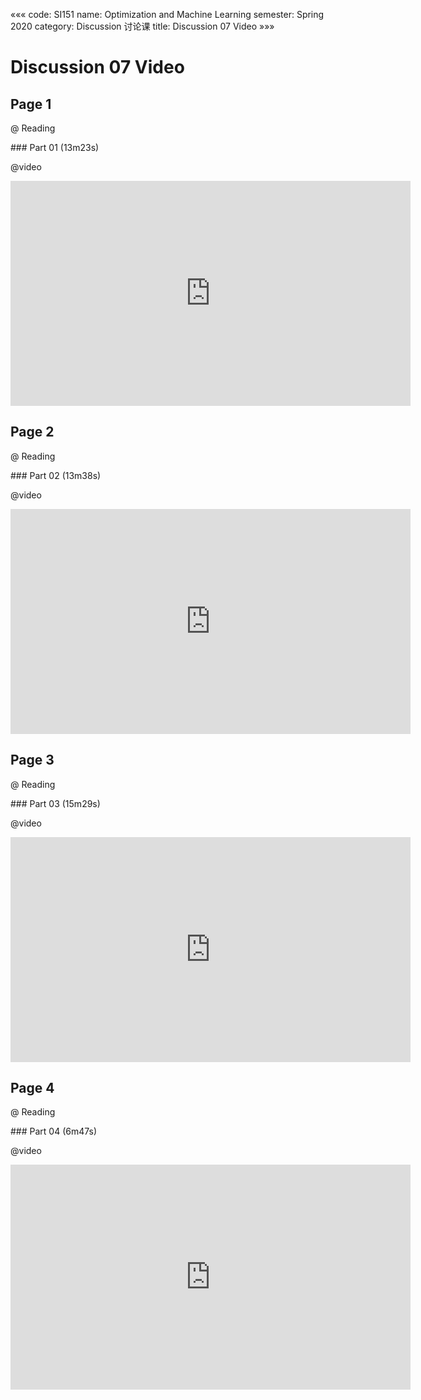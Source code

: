 «««
code: SI151
name: Optimization and Machine Learning
semester: Spring 2020
category: Discussion 讨论课
title: Discussion 07 Video
»»»

# Discussion 07 Video

## Page 1

@ Reading

<div class="markdown-body">
### Part 01 (13m23s)
</div>

@video

<iframe src="https://watchsb.com/e/w3hxbxlt5xn0.html" frameborder=0 marginwidth=0 marginheight=0 scrolling=no width=640 height=360 allowfullscreen></iframe>


## Page 2

@ Reading

<div class="markdown-body">
### Part 02 (13m38s)
</div>

@video

<iframe src="https://watchsb.com/e/7ajuyp9ry9jy.html" frameborder=0 marginwidth=0 marginheight=0 scrolling=no width=640 height=360 allowfullscreen></iframe>


## Page 3

@ Reading

<div class="markdown-body">
### Part 03 (15m29s)
</div>

@video

<iframe src="https://watchsb.com/e/a0u78cqa7lmt.html" frameborder=0 marginwidth=0 marginheight=0 scrolling=no width=640 height=360 allowfullscreen></iframe>


## Page 4

@ Reading

<div class="markdown-body">
### Part 04 (6m47s)
</div>

@video

<iframe src="https://watchsb.com/e/mj2kcohabw5f.html" frameborder=0 marginwidth=0 marginheight=0 scrolling=no width=640 height=360 allowfullscreen></iframe>


